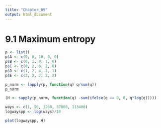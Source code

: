 ```yaml
---
title: "Chapter_09"
output: html_document
---
```


# 9.1 Maximum entropy

```r
p <- list()
p$A <- c(0, 0, 10, 0, 0)
p$B <- c(0, 1, 8, 1, 0)
p$C <- c(0, 2, 6, 2, 0)
p$D <- c(1, 2, 4, 2, 1)
p$E <- c(2, 2, 2, 2, 2)
```


```r
p_norm <- lapply(p, function(q) q/sum(q))
p_norm
```

```r
(H <- sapply(p_norm, function(q) -sum(ifelse(q == 0, 0, q*log(q)))))
```

```r
ways <- c(1, 90, 1260, 37800, 113400)
logwayspp <- log(ways)/10
```

```r
plot(logwayspp, H)
```

